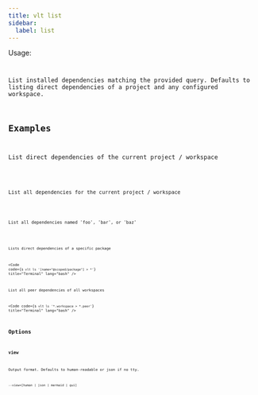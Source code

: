 ```yaml
---
title: vlt list
sidebar:
  label: list
---
```



Usage:

<Code
  code="$ vlt ls
$ vlt ls <query> --view=[human | json | mermaid | gui]"
  title="Terminal"
  lang="bash"
/>

List installed dependencies matching the provided query. Defaults to
listing direct dependencies of a project and any configured workspace.

## Examples

List direct dependencies of the current project / workspace

<Code code="$ vlt ls" title="Terminal" lang="bash" />

List all dependencies for the current project / workspace

<Code code="$ vlt ls *" title="Terminal" lang="bash" />

List all dependencies named 'foo', 'bar', or 'baz'

<Code code="$ vlt ls foo bar baz" title="Terminal" lang="bash" />

Lists direct dependencies of a specific package

<Code
  code={`$ vlt ls '[name="@scoped/package"] > *'`}
  title="Terminal"
  lang="bash"
/>

List all peer dependencies of all workspaces

<Code
  code={`$ vlt ls '*.workspace > *.peer'`}
  title="Terminal"
  lang="bash"
/>

## Options

### view

Output format. Defaults to human-readable or json if no tty.

```
--view=[human | json | mermaid | gui]
```

